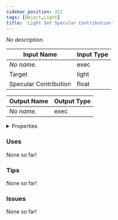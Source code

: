 ```yaml
---
sidebar_position: 322
tags: [Object,Light]
title: 'Light Set Specular Contribution'
---
```


*No description.*




<EsbSvg />

| Input Name | Input Type |
|-----------|-----------|
| *No name.* | exec |
| Target | light |
| Specular Contribution | float |

| Output Name | Output Type |
|-----------|-----------|
| *No name.* | exec |


<details>
  <summary>Properties</summary>
  <div>
    <div>
    <table>
      <thead>
        <tr>
          <th>Is beta required?</th>
          <th>❌</th>
        </tr>
        <tr>
          <th>Is this chip a trolling risk?</th>
          <th>❌</th>
        </tr>
        <tr>
          <th>Is this chip a role assignment risk?</th>
          <th>❌</th>
        </tr>
        <tr>
          <th>Chip UUID</th>
          <th>723817f6-9562-4f36-b3cc-1c66da5ac3c6</th>
        </tr>
      </thead>
    </table>
    </div>
  </div>
</details>

### Uses

None so far!

### Tips

None so far!

### Issues

None so far!